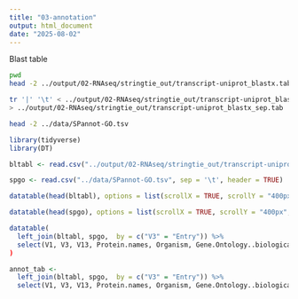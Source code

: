 ```yaml
---
title: "03-annotation"
output: html_document
date: "2025-08-02"
---
```


Blast table 

```bash
pwd
head -2 ../output/02-RNAseq/stringtie_out/transcript-uniprot_blastx.tab
```
```bash
tr '|' '\t' < ../output/02-RNAseq/stringtie_out/transcript-uniprot_blastx.tab \
> ../output/02-RNAseq/stringtie_out/transcript-uniprot_blastx_sep.tab


```

```bash
head -2 ../data/SPannot-GO.tsv
```

```r
library(tidyverse)
library(DT)
```


```r
bltabl <- read.csv("../output/02-RNAseq/stringtie_out/transcript-uniprot_blastx_sep.tab", sep = '\t', header = FALSE)

spgo <- read.csv("../data/SPannot-GO.tsv", sep = '\t', header = TRUE)
```




```r
datatable(head(bltabl), options = list(scrollX = TRUE, scrollY = "400px", scrollCollapse = TRUE, paging = FALSE))
```

```r
datatable(head(spgo), options = list(scrollX = TRUE, scrollY = "400px", scrollCollapse = TRUE, paging = FALSE))
```

```r
datatable(
  left_join(bltabl, spgo,  by = c("V3" = "Entry")) %>%
  select(V1, V3, V13, Protein.names, Organism, Gene.Ontology..biological.process., Gene.Ontology.IDs))
)
```

```r
annot_tab <-
  left_join(bltabl, spgo,  by = c("V3" = "Entry")) %>%
  select(V1, V3, V13, Protein.names, Organism, Gene.Ontology..biological.process., Gene.Ontology.IDs)
```
